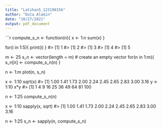 ---
title: "Latihan5_123190156"
author: "Duta Alamin"
date: "10/27/2021"
output: pdf_document
---

```{r cars}

compute_s_n <- function(n){ 
x <- 1:n 
sum(x) 
} 

for(i in 1:5){ 
print(i) 
} 
#> [1] 1 
#> [1] 2 
#> [1] 3 
#> [1] 4 
#> [1] 5 

m <- 25 
s_n <- vector(length = m) # create an empty vector 
for(n in 1:m){ 
s_n[n] <- compute_s_n(n) 
}

n <- 1:m 
plot(n, s_n)

x <- 1:10 
sqrt(x) 
#> [1] 1.00 1.41 1.73 2.00 2.24 2.45 2.65 2.83 3.00 3.16 
y <- 1:10 
x*y 
#> [1] 1 4 9 16 25 36 49 64 81 100 

n <- 1:25 
compute_s_n(n)

x <- 1:10 
sapply(x, sqrt) 
#> [1] 1.00 1.41 1.73 2.00 2.24 2.45 2.65 2.83 3.00 3.16

n <- 1:25 
s_n <- sapply(n, compute_s_n)

